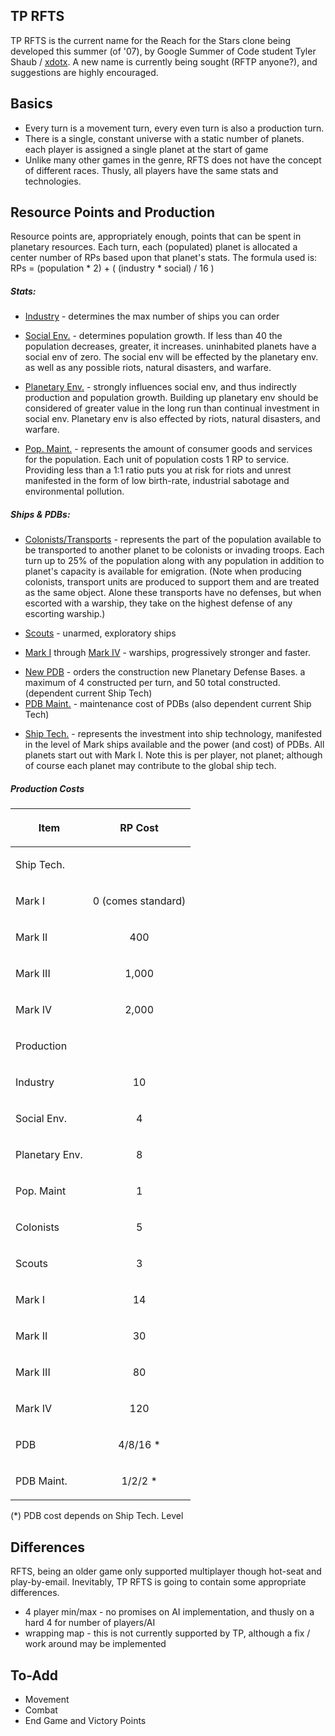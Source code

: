 == TP RFTS ==
TP RFTS is the current name for the Reach for the Stars clone being developed this summer (of '07), by Google Summer of Code student Tyler Shaub / [[User:Xdotx|xdotx]]. A new name is currently being sought (RFTP anyone?), and suggestions are highly encouraged.


== Basics ==
* Every turn is a movement turn, every even turn is also a production turn.
* There is a single, constant universe with a static number of planets. each player is assigned a single planet at the start of game
* Unlike many other games in the genre, RFTS does not have the concept of different races. Thusly, all players have the same stats and technologies.


== Resource Points and Production == 
Resource points are, appropriately enough, points that can be spent in planetary resources. Each turn, each (populated) planet is allocated a center number of RPs based upon that planet's stats. 
The formula used is: RPs = (population * 2) + ( (industry * social) / 16 )


===== Stats: =====
* <u>Industry</u> -  determines the max number of ships you can order

* <u>Social Env.</u> - determines population growth. If less than 40 the population decreases, greater, it increases. uninhabited planets have a social env of zero. The social env will be effected by the planetary env. as well as any possible riots, natural disasters, and warfare.

* <u>Planetary Env.</u> - strongly influences social env, and thus indirectly production and population growth. Building up planetary env should be considered of greater value in the long run than continual investment in social env. Planetary env is also effected by riots, natural disasters, and warfare.

* <u>Pop. Maint.</u> - represents the amount of consumer goods and services for the population. Each unit of population costs 1 RP to service. Providing less than a 1:1 ratio puts you at risk for riots and unrest manifested in the form of low birth-rate, industrial sabotage and environmental pollution.

===== Ships & PDBs: =====

* <u>Colonists/Transports</u> - represents the part of the population available to be transported to another planet to be colonists or invading troops. Each turn up to 25% of the population along with any population in addition to planet's capacity is available for emigration. (Note when producing colonists, transport units are produced to support them and are treated as the same object. Alone these transports have no defenses, but when escorted with a warship, they take on the highest defense of any escorting warship.)

* <u>Scouts</u> - unarmed, exploratory ships

* <u>Mark I</u> through <u>Mark IV</u> - warships, progressively stronger and faster.

* <u>New PDB</u> - orders the construction new Planetary Defense Bases. a maximum of 4 constructed per turn, and 50 total constructed. (dependent current Ship Tech)
* <u>PDB Maint.</u> - maintenance cost of PDBs (also dependent current Ship Tech)

* <u>Ship Tech.</u> - represents the investment into ship technology, manifested in the level of Mark ships available and the power (and cost) of PDBs. All planets start out with Mark I. Note this is per player, not planet; although of course each planet may contribute to the global ship tech.


===== Production Costs =====
{| border="1" cellpadding="2" 
|-----
! Item || RP Cost
|-----
! Ship Tech.
|-----
| Mark I || align=center |  0 (comes standard)
|-----
| Mark II || align=center | 400
|-----
| Mark III || align=center | 1,000
|-----
| Mark IV || align=center | 2,000
|-----
! Production
|-----
| Industry || align=center | 10
|-----
| Social Env. || align=center | 4
|-----
| Planetary Env. || align=center | 8
|-----
| Pop. Maint || align=center | 1
|-----
| Colonists || align=center | 5
|-----
| Scouts || align=center | 3
|-----
| Mark I || align=center | 14
|-----
| Mark II || align=center | 30
|-----
| Mark III || align=center | 80
|-----
| Mark IV || align=center | 120
|-----
| PDB || align=center | 4/8/16 *
|-----
| PDB Maint. || align=center | 1/2/2 *
|}
(*) PDB cost depends on Ship Tech. Level


== Differences ==
RFTS, being an older game only supported multiplayer though hot-seat and play-by-email. Inevitably, TP RFTS is going to contain some appropriate differences.

* 4 player min/max - no promises on AI implementation, and thusly on a hard 4 for number of players/AI
* wrapping map - this is not currently supported by TP, although a fix / work around may be implemented



== To-Add ==
* Movement
* Combat
* End Game and Victory Points